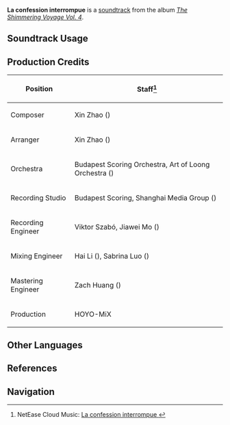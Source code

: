 {{Soundtrack Infobox
|image          = The Shimmering Voyage Vol 4.png
|album          = The Shimmering Voyage Vol. 4
|disc           = 2
|number         = 35
|featured       = 
|featured2      = 
|featured3      = 
|featured_disc  = 
|featured_disc2 = 
|featured_disc3 = 
|youtube_id     = S2B7m_rhQ0c
|spotify_id     = 6BYYAyKQzDiC0wJr1d6ruI
|previous       = La tristezza della Rosula
|next           = Lightless Dissonance
}}
'''La confession interrompue''' is a [[soundtrack]] from the album ''[[The Shimmering Voyage Vol. 4]]''.

==Soundtrack Usage==
{{Soundtrack Usage
|location          = 
|quest             = Apocalypse//cutscene
|domain            = 
|eventgameplay     = 
|special_displayed = 
|special           = 
|teapot            = 
|mediaoriginal     =
}}
<!--
==Other Arrangements==
{{Files by Category Gallery|Media Using an Unreleased Arrangement of {{subst:#titleparts:{{subst:PAGENAME}}}} Soundtrack}}
-->
==Production Credits==
{| class="wikitable"
! Position
! Staff<ref>NetEase Cloud Music: [https://music.163.com/#/song?id=2613482873 La confession interrompue {{zh|未竟的告白}}]</ref>
|-
! Composer
| Xin Zhao ({{zh|赵鑫}})
|-
! Arranger
| Xin Zhao ({{zh|赵鑫}})
|-
! Orchestra
| Budapest Scoring Orchestra, Art of Loong Orchestra ({{zh|龙之艺交响乐团}})
|-
! Recording Studio
| Budapest Scoring, Shanghai Media Group ({{zh|上海广播大厦}})
|-
! Recording Engineer
| Viktor Szabó, Jiawei Mo ({{zh|莫家伟}})
|-
! Mixing Engineer
| Hai Li ({{zh|李海}}), Sabrina Luo ({{zh|罗筱薇}})
|-
! Mastering Engineer
| Zach Huang ({{zh|黄巍}})
|-
! Production
| HOYO-MiX
|}


<!--
==Gallery==
<gallery>
</gallery>

==Trivia==
-->

==Other Languages==
{{Other Languages
|en      = La confession interrompue
|en_lang = fr
|en_tl   = The Interrupted Confession
|zhs     = 
|zhs_rm  = 
|zht     = 
|zht_rm  = 
|zh_tl   = 
|ja      = 
|ja_rm   = 
|ja_tl   = 
}}

==References==
{{Reflist}}

==Navigation==
{{Soundtrack Navbox|The Shimmering Voyage|4}}
